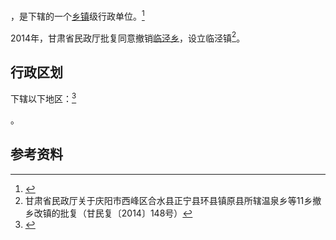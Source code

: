 {{中国乡级行政区|62/10/27/200/000}}

'''{{PAGENAMEBASE}}'''，是{{PRC admin/fullname|62/10/27/200/000|3}}下辖的一个[[乡镇|乡镇]]级行政单位。<ref>{{PRC admin/ref sgc|{{PRC admin/parent|62/10/27/200/000}}}}</ref>

2014年，甘肃省民政厅批复同意撤销[[临泾乡|临泾乡]]，设立临泾镇<ref>甘肃省民政厅关于庆阳市西峰区合水县正宁县环县镇原县所辖温泉乡等11乡撤乡改镇的批复（甘民复〔2014〕148号）</ref>。

== 行政区划 ==

{{PAGENAMEBASE}}下辖以下地区：<ref>{{PRC admin/ref sgc|62/10/27/200/000}}</ref>

{{PRC admin/children|62/10/27/200/000}}。

== 参考资料 ==

{{reflist}}

{{行政区划小作品}}
{{PRC admin/navcat|62/10/27/200/000}}